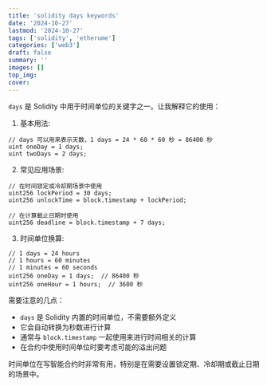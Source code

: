 ```yaml
---
title: 'solidity days keywords'
date: '2024-10-27'
lastmod: '2024-10-27'
tags: ['solidity', 'etherume']
categories: ['web3']
draft: false
summary: ''
images: []
top_img: 
cover: 
---
```


`days` 是 Solidity 中用于时间单位的关键字之一。让我解释它的使用：

1. 基本用法:
```solidity
// days 可以用来表示天数，1 days = 24 * 60 * 60 秒 = 86400 秒
uint oneDay = 1 days;
uint twoDays = 2 days;
```

2. 常见应用场景:
```solidity
// 在时间锁定或冷却期场景中使用
uint256 lockPeriod = 30 days;
uint256 unlockTime = block.timestamp + lockPeriod;

// 在计算截止日期时使用
uint256 deadline = block.timestamp + 7 days;
```

3. 时间单位换算:
```solidity
// 1 days = 24 hours
// 1 hours = 60 minutes
// 1 minutes = 60 seconds
uint256 oneDay = 1 days;  // 86400 秒
uint256 oneHour = 1 hours;  // 3600 秒
```

需要注意的几点：
- `days` 是 Solidity 内置的时间单位，不需要额外定义
- 它会自动转换为秒数进行计算
- 通常与 `block.timestamp` 一起使用来进行时间相关的计算
- 在合约中使用时间单位时要考虑可能的溢出问题

时间单位在写智能合约时非常有用，特别是在需要设置锁定期、冷却期或截止日期的场景中。